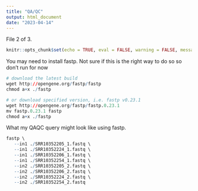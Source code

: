 ```yaml
---
title: "QA/QC"
output: html_document
date: "2023-04-14"
---
```

File 2 of 3.

```r
knitr::opts_chunk$set(echo = TRUE, eval = FALSE, warning = FALSE, message = FALSE)
```



You may need to install fastp. Not sure if this is the right way to do so so don't run for now
```r
# download the latest build
wget http://opengene.org/fastp/fastp
chmod a+x ./fastp

# or download specified version, i.e. fastp v0.23.1
wget http://opengene.org/fastp/fastp.0.23.1
mv fastp.0.23.1 fastp
chmod a+x ./fastp
```

What my QAQC query might look like using fastp.
```r
fastp \
   --in1 ./SRR10352205_1.fastq \
   --in1 ./SRR10352224_1.fastq \
   --in1 ./SRR10352206_1.fastq \
   --in1 ./SRR10352254_1.fastq \
   --in2 ./SRR10352205_2.fastq \
   --in2 ./SRR10352206_2.fastq \
   --in2 ./SRR10352224_2.fastq \
   --in2 ./SRR10352254_2.fastq
```

